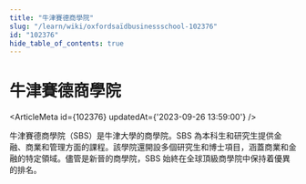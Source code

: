 ```yaml
---
title: "牛津賽德商學院"
slug: "/learn/wiki/oxfordsaïdbusinessschool-102376"
id: "102376"
hide_table_of_contents: true
---
```



# 牛津賽德商學院

<ArticleMeta id={102376} updatedAt={'2023-09-26 13:59:00'} />
<div className='border-solid border-b border-t-0 my-4 border-[var(--ifm-color-gray-300)]' />

牛津賽德商學院（SBS）是牛津大學的商學院。SBS 為本科生和研究生提供金融、商業和管理方面的課程。該學院還開設多個研究生和博士項目，涵蓋商業和金融的特定領域。儘管是新晉的商學院，SBS 始終在全球頂級商學院中保持着優異的排名。
